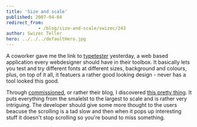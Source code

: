 ```yaml
---
title: 'Size and scale'
published: 2007-04-04
redirect_from: 
            - /blog/size-and-scale/swizec/243
author: Swizec Teller
hero: ../../../defaultHero.jpg
---
```

A coworker gave me the link to [typetester](http://typetester.maratz.com/) yesterday, a web based application every webdesigner should have in their toolbox. It basically lets you test and try different fonts at different sizes, background and colours, plus, on top of it all, it featuers a rather good looking design - never has a tool looked this good.

Through [commissioned](http://www.commissionedcomic.com/), or rather their blog, I discovered [this pretty thing](http://www.nikon.co.jp/main/eng/feelnikon/discovery/universcale/index_f.htm). It puts everything from the smalelst to the largest to scale and is rather very intriguing. The developer should give some more thought to the users beacuse the scrolling is a tad slow and then when it pops up interesting stuff it doesn't stop scrolling so you're bound to miss something.